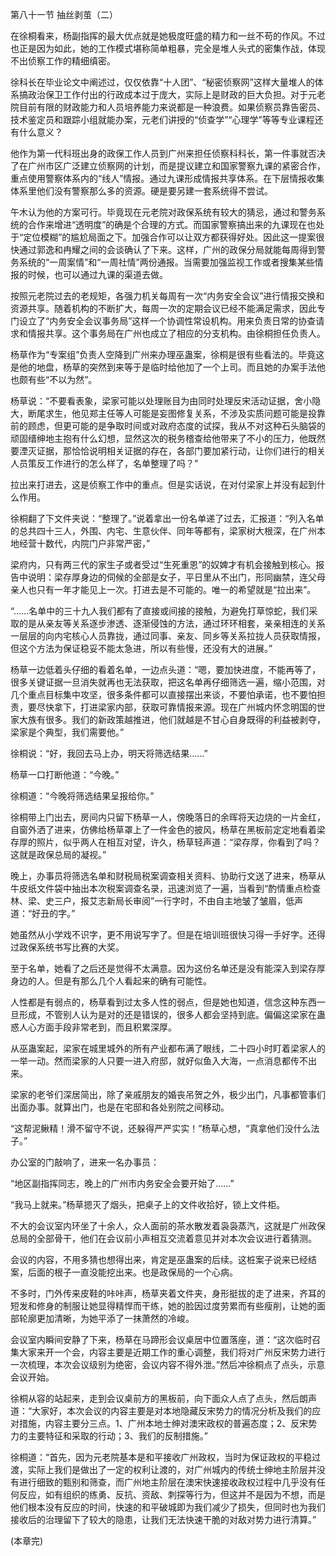 

第八十一节 抽丝剥茧（二）

在徐桐看来，杨副指挥的最大优点就是她极度旺盛的精力和一丝不苟的作风。不过也正是因为如此，她的工作模式堪称简单粗暴，完全是堆人头式的密集作战，体现不出侦察工作的精细缜密。

徐科长在毕业论文中阐述过，仅仅依靠“十人团”、“秘密侦察网”这样大量堆人的体系搞政治保卫工作付出的行政成本过于庞大，实际上是财政的巨大负担。对于元老院目前有限的财政能力和人员培养能力来说都是一种浪费。如果侦察员靠告密员、技术鉴定员和跟踪小组就能办案，元老们讲授的“侦查学”“心理学”等等专业课程还有什么意义？

他作为第一代科班出身的政保工作人员到广州来担任侦察科科长，第一件事就否决了在广州市区广泛建立侦察网的计划，而是提议建立和国家警察九课的紧密合作，重点使用警察体系内的“线人”情报。通过九课形成情报共享体系。在下层情报收集体系里他们没有警察那么多的资源。硬是要另建一套系统得不尝试。

午木认为他的方案可行。毕竟现在元老院对政保系统有较大的猜忌，通过和警务系统的合作来增进“透明度”的确是个合理的方式。而国家警察搞出来的九课现在也处于“定位模糊”的尴尬局面之下。加强合作可以让双方都获得好处。因此这一提案很快通过郭逸和冉耀之间的会谈确认了下来。这样，广州的政保分局就能每周得到警务系统的“一周案情”和“一周社情”两份通报。当需要加强监视工作或者搜集某些情报的时候，也可以通过九课的渠道去做。

按照元老院过去的老规矩，各强力机关每周有一次“内务安全会议”进行情报交换和资源共享。随着机构的不断扩大，每周一次的定期会议已经不能满足需求，因此专门设立了“内务安全会议事务局”这样一个协调性常设机构。用来负责日常的协查请求和情报共享。这个事务局在广州也成立了相应的分支机构。由徐桐担任负责人。

杨草作为“专案组”负责人空降到广州来办理巫蛊案，徐桐是很有些看法的。毕竟这是他的地盘，杨草的突然到来等于是临时给他加了一个上司。而且她的办案手法他也颇有些“不以为然”。

杨草说：“不要看表象，梁家可能以处理账目为由同时处理反宋活动证据，舍小隐大，断尾求生，他见郑主任等人可能是妄图修复关系，不涉及实质问题可能是投靠前的顾虑，但更可能的是争取时间或对政府态度的试探，我从不对这种石头脑袋的顽固缙绅地主抱有什么幻想，显然这次的税务稽查给他带来了不小的压力，他既然要湮灭证据，那恰恰说明相关证据的存在，各部门要加紧行动，让你们进行的相关人员策反工作进行的怎么样了，名单整理了吗？”

拉出来打进去，这是侦察工作中的重点。但是实话说，在对付梁家上并没有起到什么作用。

徐桐翻了下文件夹说：“整理了。”说着拿出一份名单递了过去，汇报道：“列入名单的总共四十三人，外围、内宅、生意伙伴、同年等都有，梁家树大根深，在广州本地经营十数代，内院门户非常严密，”

梁府内，只有两三代的家生子或者受过“生死重恩”的奴婢才有机会接触到核心。报告中说明：梁存厚身边的伺候的全部是女子，平日里从不出门，形同幽禁，连父母亲人也只有一年才能见上一次。打进去是不可能的。唯一的希望就是“拉出来”。

“……名单中的三十九人我们都有了直接或间接的接触，为避免打草惊蛇，我们采取的是从亲友等关系逐步渗透、逐渐侵蚀的方法，通过环环相套，亲亲相连的关系一层层的向内宅核心人员靠拢，通过同事、亲友、同乡等关系拉拢人员获取情报，但这个方法为保证稳妥不能太急进，所以有些慢，还没有大的进展。”

杨草一边低着头仔细的看着名单，一边点头道：“嗯，要加快进度，不能再等了，很多关键证据一旦消失就再也无法获取，把这名单再仔细筛选一遍，缩小范围，对几个重点目标集中攻坚，很多条件都可以直接摆出来谈，不要怕承诺，也不要怕担责，要尽快拿下，打进梁家内部，获取可靠情报来源。现在广州城内怀念明国的世家大族有很多。我们的新政策越推进，他们就越是不甘心自身既得的利益被剥夺，梁家是个典型，我们需要他。”

徐桐说：“好，我回去马上办，明天将筛选结果……”

杨草一口打断他道：“今晚。”

徐桐道：“今晚将筛选结果呈报给你。”

徐桐带上门出去，房间内只留下杨草一人，傍晚落日的余晖将天边烧的一片金红，自窗外洒了进来，仿佛给杨草罩上了一件金色的披风，杨草在黑板前定定地看着梁存厚的照片，似乎两人在相互对望，许久，杨草轻声道：“梁存厚，你看到了吗？这就是政保总局的凝视。”

晚上，办事员将筛选名单和财税局税案调查相关资料、协助行文送了进来，杨草从牛皮纸文件袋中抽出本次税案调查名录，迅速浏览了一遍，当看到“酌情重点检查林、梁、史三户，报艾志新局长审阅”一行字时，不由自主地皱了皱眉，低声道：“好丑的字。”

她虽然从小学戏不识字，更不用说写字了。但是在培训班很快习得一手好字。还得过政保系统书写比赛的大奖。

至于名单，她看了之后还是觉得不太满意。因为这份名单还是没有能深入到梁存厚身边的人。但是有那么几个人看起来的确有可能性。

人性都是有弱点的，杨草看到过太多人性的弱点，但是她也知道，信念这种东西一旦形成，不管别人认为是对的还是错误的，很多人都会坚持到底。偏偏这梁家在蛊惑人心方面手段非常老到，而且积累深厚。

从巫蛊案起，梁家在城里城外的所有产业都布满了眼线，二十四小时盯着梁家人的一举一动。然而梁家的人只要一进入府邸，就好似鱼入大海，一点消息都传不出来。

梁家的老爷们深居简出，除了亲戚朋友的婚丧吊贺之外，极少出门，凡事都管事们出面办事。就算出门，也是在宅邸和各处别院之间移动。

“这帮泥鳅精！滑不留守不说，还躲得严严实实！”杨草心想，“真拿他们没什么法子。”

办公室的门敲响了，进来一名办事员：

“地区副指挥同志，晚上的广州市内务安全会要开始了……”

“我马上就来。”杨草摁灭了烟头，把桌子上的文件收拾好，锁上文件柜。

不大的会议室内环坐了十余人，众人面前的茶水散发着袅袅蒸汽，这就是广州政保总局的全部骨干，他们在会议前小声相互交流着意见并对本次会议进行着猜测。

会议的内容，不用多猜也想得出来，肯定是巫蛊案的后续。这桩案子说来已经结案，后面的根子一直没能挖出来。也是政保局的一个心病。

不多时，门外传来皮鞋的咔咔声，杨草夹着文件夹，身形挺拔的走了进来，齐耳的短发和修身的制服让她显得精悍而干练，她的脸因过度劳累而有些瘦削，让她的面部轮廓更加清晰，为她平添了一抹萧然的冷峻。

会议室内瞬间安静了下来，杨草在马蹄形会议桌居中位置落座，道：“这次临时召集大家来开一个会，内容主要是近期工作的重心调整，我们将对广州反宋势力进行一次梳理，本次会议级别为绝密，会议内容不得外泄。”然后冲徐桐点了点头，示意会议开始。

徐桐从容的站起来，走到会议桌前方的黑板前，向下面众人点了点头，然后朗声道：“大家好，本次会议的内容主要是对本地隐藏反宋势力的情况分析及我们的应对措施，内容主要分三点。1、广州本地士绅对澳宋政权的普遍态度；2、反宋势力的主要特征和采取的行动；3、我们的反制措施。”

徐桐道：“首先，因为元老院基本是和平接收广州政权，当时为保证政权的平稳过渡，实际上我们是做出了一定的权利让渡的，对广州城内的传统士绅地主阶层并没有进行细致的甄别和筛查，而广州地主阶层在澳宋快速接收政权过程中几乎没有任何反应，如有组织的练勇、反抗、资敌、刺探等行为，但这并不是因为不想，而是他们根本没有反应的时间，快速的和平破城即为我们减少了损失，但同时也为我们接收后的治理留下了较大的隐患，让我们无法快速干脆的对敌对势力进行清算。”

(本章完)

